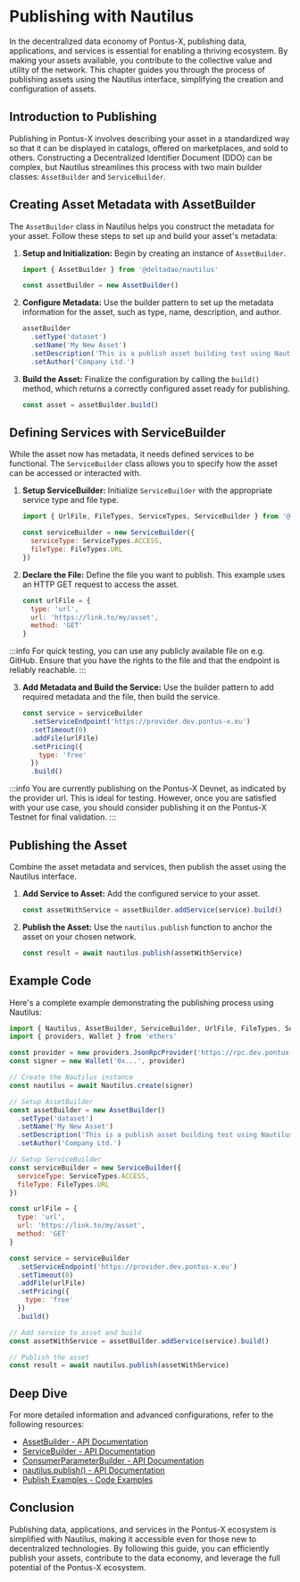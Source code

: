 # Publishing with Nautilus

In the decentralized data economy of Pontus-X, publishing data, applications, and services is essential for enabling a thriving ecosystem. By making your assets available, you contribute to the collective value and utility of the network. This chapter guides you through the process of publishing assets using the Nautilus interface, simplifying the creation and configuration of assets.

## Introduction to Publishing

Publishing in Pontus-X involves describing your asset in a standardized way so that it can be displayed in catalogs, offered on marketplaces, and sold to others. Constructing a Decentralized Identifier Document (DDO) can be complex, but Nautilus streamlines this process with two main builder classes: `AssetBuilder` and `ServiceBuilder`.

## Creating Asset Metadata with AssetBuilder

The `AssetBuilder` class in Nautilus helps you construct the metadata for your asset. Follow these steps to set up and build your asset's metadata:

1. **Setup and Initialization:** Begin by creating an instance of `AssetBuilder`.

   ```javascript
   import { AssetBuilder } from '@deltadao/nautilus'

   const assetBuilder = new AssetBuilder()
   ```

2. **Configure Metadata:** Use the builder pattern to set up the metadata information for the asset, such as type, name, description, and author.

   ```javascript
   assetBuilder
     .setType('dataset')
     .setName('My New Asset')
     .setDescription('This is a publish asset building test using Nautilus')
     .setAuthor('Company Ltd.')
   ```

3. **Build the Asset:** Finalize the configuration by calling the `build()` method, which returns a correctly configured asset ready for publishing.

   ```javascript
   const asset = assetBuilder.build()
   ```

## Defining Services with ServiceBuilder

While the asset now has metadata, it needs defined services to be functional. The `ServiceBuilder` class allows you to specify how the asset can be accessed or interacted with.

1. **Setup ServiceBuilder:** Initialize `ServiceBuilder` with the appropriate service type and file type.

   ```javascript
   import { UrlFile, FileTypes, ServiceTypes, ServiceBuilder } from '@deltadao/nautilus'

   const serviceBuilder = new ServiceBuilder({
     serviceType: ServiceTypes.ACCESS,
     fileType: FileTypes.URL
   })
   ```

2. **Declare the File:** Define the file you want to publish. This example uses an HTTP GET request to access the asset.

   ```javascript
   const urlFile = {
     type: 'url',
     url: 'https://link.to/my/asset',
     method: 'GET'
   }
   ```

:::info
For quick testing, you can use any publicly available file on e.g. GitHub. Ensure that you have the rights to the file and that the endpoint is reliably reachable.
:::


3. **Add Metadata and Build the Service:** Use the builder pattern to add required metadata and the file, then build the service.

   ```javascript
   const service = serviceBuilder
     .setServiceEndpoint('https://provider.dev.pontus-x.eu')
     .setTimeout(0)
     .addFile(urlFile)
     .setPricing({
       type: 'free'
     })
     .build()
   ```

:::info
You are currently publishing on the Pontus-X Devnet, as indicated by the provider url. This is ideal for testing. However, once you are satisfied with your use case, you should consider publishing it on the Pontus-X Testnet for final validation.
:::

## Publishing the Asset

Combine the asset metadata and services, then publish the asset using the Nautilus interface.

1. **Add Service to Asset:** Add the configured service to your asset.

   ```javascript
   const assetWithService = assetBuilder.addService(service).build()
   ```

2. **Publish the Asset:** Use the `nautilus.publish` function to anchor the asset on your chosen network.

   ```javascript
   const result = await nautilus.publish(assetWithService)
   ```

## Example Code

Here's a complete example demonstrating the publishing process using Nautilus:

```javascript
import { Nautilus, AssetBuilder, ServiceBuilder, UrlFile, FileTypes, ServiceTypes } from '@deltadao/nautilus'
import { providers, Wallet } from 'ethers'

const provider = new providers.JsonRpcProvider('https://rpc.dev.pontux-x.eu')
const signer = new Wallet('0x...', provider)

// Create the Nautilus instance
const nautilus = await Nautilus.create(signer)

// Setup AssetBuilder
const assetBuilder = new AssetBuilder()
  .setType('dataset')
  .setName('My New Asset')
  .setDescription('This is a publish asset building test using Nautilus')
  .setAuthor('Company Ltd.')

// Setup ServiceBuilder
const serviceBuilder = new ServiceBuilder({
  serviceType: ServiceTypes.ACCESS,
  fileType: FileTypes.URL
})

const urlFile = {
  type: 'url',
  url: 'https://link.to/my/asset',
  method: 'GET'
}

const service = serviceBuilder
  .setServiceEndpoint('https://provider.dev.pontus-x.eu')
  .setTimeout(0)
  .addFile(urlFile)
  .setPricing({
    type: 'free'
  })
  .build()

// Add service to asset and build
const assetWithService = assetBuilder.addService(service).build()

// Publish the asset
const result = await nautilus.publish(assetWithService)
```

## Deep Dive

For more detailed information and advanced configurations, refer to the following resources:

- [AssetBuilder - API Documentation](https://nautilus.delta-dao.com/docs/api/AssetBuilder)
- [ServiceBuilder - API Documentation](https://nautilus.delta-dao.com/docs/api/ServiceBuilder)
- [ConsumerParameterBuilder - API Documentation](https://nautilus.delta-dao.com/docs/api/ConsumerParameterBuilder)
- [nautilus.publish() - API Documentation](https://nautilus.delta-dao.com/docs/api/nautilus/publish)
- [Publish Examples - Code Examples](https://github.com/deltaDAO/nautilus-examples/blob/main/publish.ts)

## Conclusion

Publishing data, applications, and services in the Pontus-X ecosystem is simplified with Nautilus, making it accessible even for those new to decentralized technologies. By following this guide, you can efficiently publish your assets, contribute to the data economy, and leverage the full potential of the Pontus-X ecosystem.
